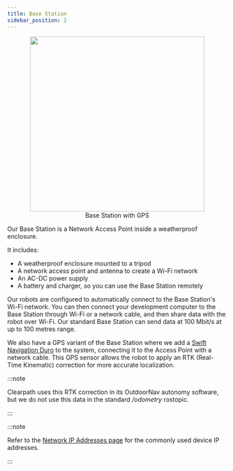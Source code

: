 ```yaml
---
title: Base Station
sidebar_position: 2
---
```


<center>
  <figure>
    <img
      src="/img/accessories_images/base_station_1.png"
      width="400"
    />
    <figcaption>Base Station with GPS</figcaption>
  </figure>
</center>

Our Base Station is a Network Access Point inside a weatherproof enclosure.

It includes:

- A weatherproof enclosure mounted to a tripod
- A network access point and antenna to create a Wi-Fi network
- An AC-DC power supply
- A battery and charger, so you can use the Base Station remotely

Our robots are configured to automatically connect to the Base Station's Wi-Fi network.
You can then connect your development computer to the Base Station through Wi-Fi or a network cable, and then share data with the robot over Wi-Fi.
Our standard Base Station can send data at 100 Mbit/s at up to 100 metres range.

We also have a GPS variant of the Base Station where we add a [Swift Navigation Duro](/docs/add-ons/sensors/gps/swift_navigation_duro) to the system, connecting it to the Access Point with a network cable.
This GPS sensor allows the robot to apply an RTK (Real-Time Kinematic) correction for more accurate localization.

:::note

Clearpath uses this RTK correction in its OutdoorNav autonomy software, but we do not use this data in the standard _/odometry_ rostopic.

:::

:::note

Refer to the [Network IP Addresses page](/docs/tools/network_ip_addresses) for the commonly used device IP addresses.

:::
